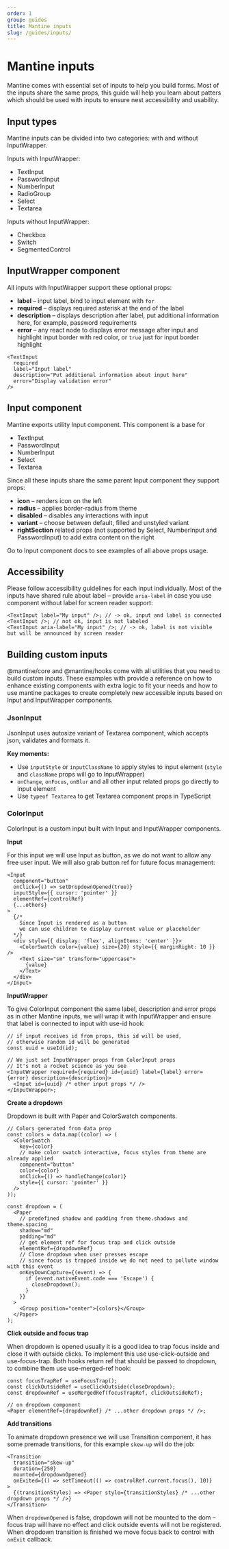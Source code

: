 ```yaml
---
order: 1
group: guides
title: Mantine inputs
slug: /guides/inputs/
---
```



# Mantine inputs

Mantine comes with essential set of inputs to help you build forms.
Most of the inputs share the same props, this guide will help you
learn about patters which should be used with inputs to ensure
nest accessibility and usability.

## Input types

Mantine inputs can be divided into two categories: with and without <GatsbyLink to="/core/input-wrapper/">InputWrapper</GatsbyLink>.

Inputs with <GatsbyLink to="/core/input-wrapper/">InputWrapper</GatsbyLink>:

- <GatsbyLink to="/core/text-input/">TextInput</GatsbyLink>
- <GatsbyLink to="/core/password-input/">PasswordInput</GatsbyLink>
- <GatsbyLink to="/core/number-input/">NumberInput</GatsbyLink>
- <GatsbyLink to="/core/radio-group/">RadioGroup</GatsbyLink>
- <GatsbyLink to="/core/select/">Select</GatsbyLink>
- <GatsbyLink to="/core/textarea/">Textarea</GatsbyLink>

<WrappedInputsDemo />

Inputs without <GatsbyLink to="/core/input-wrapper/">InputWrapper</GatsbyLink>:

- <GatsbyLink to="/core/checkbox/">Checkbox</GatsbyLink>
- <GatsbyLink to="/core/switch/">Switch</GatsbyLink>
- <GatsbyLink to="/core/segmented-control/">SegmentedControl</GatsbyLink>

<RegularInputsDemo />

## InputWrapper component

All inputs with <GatsbyLink to="/core/input-wrapper/">InputWrapper</GatsbyLink>
support these optional props:

- **label** – input label, bind to input element with `for`
- **required** – displays required asterisk at the end of the label
- **description** – displays description after label, put additional information here, for example, password requirements
- **error** – any react node to displays error message after input and highlight input border with red color, or `true` just for input border highlight

```tsx
<TextInput
  required
  label="Input label"
  description="Put additional information about input here"
  error="Display validation error"
/>
```

<InputWrapperConfigurator includeCode={false} />

## Input component

Mantine exports utility <GatsbyLink to="/core/input/">Input</GatsbyLink> component.
This component is a base for

- <GatsbyLink to="/core/text-input/">TextInput</GatsbyLink>
- <GatsbyLink to="/core/password-input/">PasswordInput</GatsbyLink>
- <GatsbyLink to="/core/number-input/">NumberInput</GatsbyLink>
- <GatsbyLink to="/core/select/">Select</GatsbyLink>
- <GatsbyLink to="/core/textarea/">Textarea</GatsbyLink>

Since all these inputs share the same parent <GatsbyLink to="/core/input/">Input</GatsbyLink> component
they support props:

- **icon** – renders icon on the left
- **radius** – applies border-radius from theme
- **disabled** – disables any interactions with input
- **variant** – choose between default, filled and unstyled variant
- **rightSection** related props (not supported by Select, NumberInput and PasswordInput) to add extra content on the right

Go to <GatsbyLink to="/core/input/">Input component docs</GatsbyLink> to see examples of all above props usage.

## Accessibility

Please follow accessibility guidelines for each input individually.
Most of the inputs have shared rule about label –
provide `aria-label` in case you use component without label for screen reader support:

```tsx
<TextInput label="My input" />; // -> ok, input and label is connected
<TextInput />; // not ok, input is not labeled
<TextInput aria-label="My input" />; // -> ok, label is not visible but will be announced by screen reader
```

## Building custom inputs

@mantine/core and @mantine/hooks come with all utilities that you need to build custom inputs.
These examples with provide a reference on how to enhance existing components with extra logic to fit your needs
and how to use mantine packages to create completely new accessible inputs based on <GatsbyLink to="/core/input/">Input</GatsbyLink>
and <GatsbyLink to="/core/input-wrapper/">InputWrapper</GatsbyLink> components.

### JsonInput

JsonInput uses autosize variant of <GatsbyLink to="/core/textarea/">Textarea</GatsbyLink>
component, which accepts json, validates and formats it.

<JsonInputDemo />

**Key moments:**

- Use `inputStyle` or `inputClassName` to apply styles to input element (`style` and `className` props will go to InputWrapper)
- `onChange`, `onFocus`, `onBlur` and all other input related props go directly to input element
- Use `typeof Textarea` to get Textarea component props in TypeScript

### ColorInput

ColorInput is a custom input built with <GatsbyLink to="/core/input/">Input</GatsbyLink>
and <GatsbyLink to="/core/input-wrapper/">InputWrapper</GatsbyLink> components.

<ColorInputDemo />

**Input**

For this input we will use <GatsbyLink to="/core/input/">Input</GatsbyLink> as button,
as we do not want to allow any free user input. We will also grab button ref for future focus management:

```tsx
<Input
  component="button"
  onClick={() => setDropdownOpened(true)}
  inputStyle={{ cursor: 'pointer' }}
  elementRef={controlRef}
  {...others}
>
  {/*
    Since Input is rendered as a button
    we can use children to display current value or placeholder
  */}
  <div style={{ display: 'flex', alignItems: 'center' }}>
    <ColorSwatch color={value} size={20} style={{ marginRight: 10 }} />
    <Text size="sm" transform="uppercase">
      {value}
    </Text>
  </div>
</Input>
```

**InputWrapper**

To give ColorInput component the same label, description and error props as in other Mantine inputs,
we will wrap it with <GatsbyLink to="/core/input-wrapper/">InputWrapper</GatsbyLink>
and ensure that label is connected to input with <GatsbyLink to="/hooks/use-id/">use-id</GatsbyLink> hook:

```tsx
// if input receives id from props, this id will be used,
// otherwise random id will be generated
const uuid = useId(id);

// We just set InputWrapper props from ColorInput props
// It's not a rocket science as you see
<InputWrapper required={required} id={uuid} label={label} error={error} description={description}>
  <Input id={uuid} /* other input props */ />
</InputWrapper>;
```

**Create a dropdown**

Dropdown is built with <GatsbyLink to="/core/paper/">Paper</GatsbyLink>
and <GatsbyLink to="/core/color-swatch/">ColorSwatch</GatsbyLink> components.

```tsx
// Colors generated from data prop
const colors = data.map((color) => (
  <ColorSwatch
    key={color}
    // make color swatch interactive, focus styles from theme are already applied
    component="button"
    color={color}
    onClick={() => handleChange(color)}
    style={{ cursor: 'pointer' }}
  />
));

const dropdown = (
  <Paper
    // predefined shadow and padding from theme.shadows and theme.spacing
    shadow="md"
    padding="md"
    // get element ref for focus trap and click outside
    elementRef={dropdownRef}
    // Close dropdown when user presses escape
    // since focus is trapped inside we do not need to pollute window with this event
    onKeyDownCapture={(event) => {
      if (event.nativeEvent.code === 'Escape') {
        closeDropdown();
      }
    }}
  >
    <Group position="center">{colors}</Group>
  </Paper>
);
```

**Click outside and focus trap**

When dropdown is opened usually it is a good idea to trap focus inside
and close it with outside clicks. To implement this use <GatsbyLink to="/hooks/use-click-outside/">use-click-outside</GatsbyLink>
and <GatsbyLink to="/hooks/use-focus-trap/">use-focus-trap</GatsbyLink>.
Both hooks return ref that should be passed to dropdown, to combine them use <GatsbyLink to="/hooks/use-merged-ref/">use-merged-ref</GatsbyLink>
hook:

```tsx
const focusTrapRef = useFocusTrap();
const clickOutsideRef = useClickOutside(closeDropdown);
const dropdownRef = useMergedRef(focusTrapRef, clickOutsideRef);

// on dropdown component
<Paper elementRef={dropdownRef} /* ...other dropdown props */ />;
```

**Add transitions**

To animate dropdown presence we will use <GatsbyLink to="/core/transition/">Transition</GatsbyLink>
component, it has some premade transitions, for this example `skew-up` will do the job:

```tsx
<Transition
  transition="skew-up"
  duration={250}
  mounted={dropdownOpened}
  onExited={() => setTimeout(() => controlRef.current.focus(), 10)}
>
  {(transitionStyles) => <Paper style={transitionStyles} /* ...other dropdown props */ />}
</Transition>
```

When `dropdownOpened` is false, dropdown will not be mounted to the dom
– focus trap will have no effect and click outside events will not be registered.
When dropdown transition is finished we move focus back to control with `onExit` callback.
